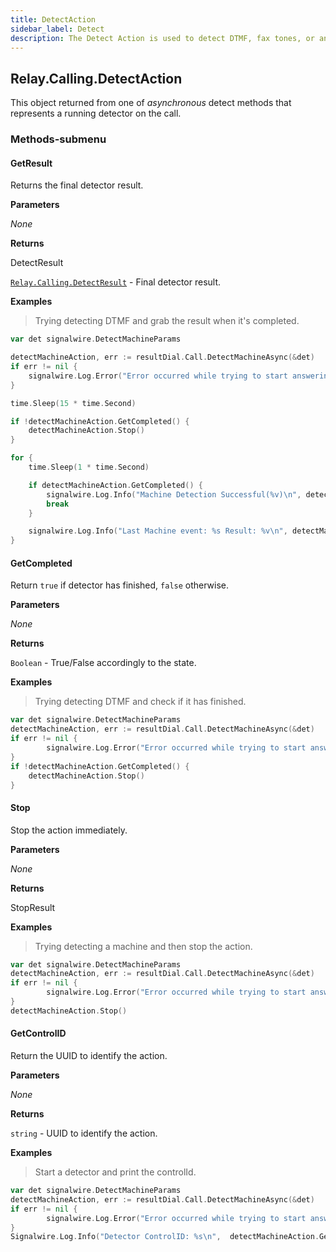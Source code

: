 ```yaml
---
title: DetectAction
sidebar_label: Detect
description: The Detect Action is used to detect DTMF, fax tones, or answering machines.
---
```


[relay-calling-detectresult]: /sdks/relay-realtime-sdk/v2/language/golang/calling/results/detect-result
[relay-calling-call]: /sdks/relay-realtime-sdk/v2/language/golang/calling/call

## Relay.Calling.DetectAction

This object returned from one of _asynchronous_ detect methods that represents a running detector on the call.

### Methods-submenu

<div class="method-definitions"></div>

#### GetResult

Returns the final detector result.


**Parameters**

_None_

**Returns**

DetectResult

[`Relay.Calling.DetectResult`][relay-calling-detectresult] - Final detector result.

**Examples**

> Trying detecting DTMF and grab the result when it's completed.

```go
var det signalwire.DetectMachineParams

detectMachineAction, err := resultDial.Call.DetectMachineAsync(&det)
if err != nil {
	signalwire.Log.Error("Error occurred while trying to start answering machine detector")
}

time.Sleep(15 * time.Second)

if !detectMachineAction.GetCompleted() {
	detectMachineAction.Stop()
}

for {
	time.Sleep(1 * time.Second)

	if detectMachineAction.GetCompleted() {
		signalwire.Log.Info("Machine Detection Successful(%v)\n", detectMachineAction.GetSuccessful())
		break
	}

	signalwire.Log.Info("Last Machine event: %s Result: %v\n", detectMachineAction.GetDetectorEvent().String(), detectMachineAction.GetResult())
}
```

#### GetCompleted

Return `true` if detector has finished, `false` otherwise.


**Parameters**

_None_

**Returns**

`Boolean` - True/False accordingly to the state.

**Examples**

> Trying detecting DTMF and check if it has finished.

```go
var det signalwire.DetectMachineParams
detectMachineAction, err := resultDial.Call.DetectMachineAsync(&det)
if err != nil {
		signalwire.Log.Error("Error occurred while trying to start answering machine detector")
}
if !detectMachineAction.GetCompleted() {
	detectMachineAction.Stop()
}
```

#### Stop

Stop the action immediately.


**Parameters**

_None_

**Returns**

StopResult

**Examples**

> Trying detecting a machine and then stop the action.

```go
var det signalwire.DetectMachineParams
detectMachineAction, err := resultDial.Call.DetectMachineAsync(&det)
if err != nil {
		signalwire.Log.Error("Error occurred while trying to start answering machine detector")
}
detectMachineAction.Stop()
```

#### GetControlID

Return the UUID to identify the action.


**Parameters**

_None_

**Returns**

`string` - UUID to identify the action.

**Examples**

> Start a detector and print the controlId.

```go
var det signalwire.DetectMachineParams
detectMachineAction, err := resultDial.Call.DetectMachineAsync(&det)
if err != nil {
		signalwire.Log.Error("Error occurred while trying to start answering machine detector")
}
Signalwire.Log.Info("Detector ControlID: %s\n",  detectMachineAction.GetControlID())
```